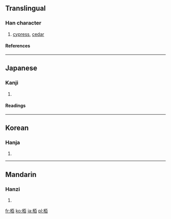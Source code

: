 ==Translingual==
===Han character===
{{Han char|rn=75|rad=木|as=06|sn=10|four=|canj=木一日 (DMA)}}
# [[cypress]], [[cedar]]
====References====
{{Han ref|kx=0523.010|dkj=14714|dj=0911.010|hdz=21196.040|uh=6822|ud=26658}}

----
==Japanese==
===Kanji===
{{ja-kanji|grade=|rs=木06}}
# {{defn|Japanese}} 
====Readings====
{{ja-readings|on=[[はく]] (haku), [[ひゃく]] (hyaku)|kun=[[かしわ]] (kashiwa), [[かや]] (kaya)}}

----
==Korean==
===Hanja===
{{ko-hanja|hangeul=백|eumhun=|rv=baek|mr=paek|y=payk}}
# {{defn|Korean}}

----
==Mandarin==
===Hanzi===
{{cmn-hanzi|pin=[[bǎi]] ([[bai3]]), [[bó]] ([[bo2]]), [[bò]] ([[bo4]])|wg=pai<sup>3</sup>, po<sup>2</sup>, po<sup>4</sup>}}
# {{defn|Mandarin}}

[[fr:栢]]
[[ko:栢]]
[[ja:栢]]
[[pl:栢]]